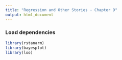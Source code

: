```yaml
---
title: "Regression and Other Stories - Chapter 9"
output: html_document
---
```


### Load dependencies


```r
library(rstanarm)
library(bayesplot)
library(loo)
```

### 